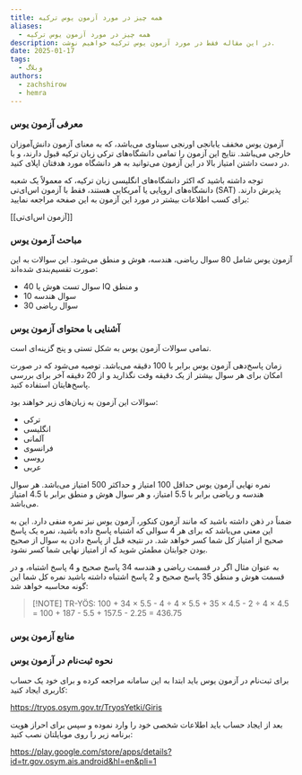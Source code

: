 ```yaml
---
title: همه چیز در مورد آزمون یوس ترکیه
aliases:
  - همه چیز در مورد آزمون یوس ترکیه
description: در این مقاله فقط در مورد آزمون یوس ترکیه خواهیم نوشت.
date: 2025-01-17
tags:
  - وبلاگ
authors:
  - zachshirow
  - hemra
---
```



### معرفی آزمون یوس

آزمون یوس مخفف یابانجی اورنجی سیناوی می‌باشد، که به معنای آزمون دانش‌آموزان خارجی می‌‍باشد. نتایج این آزمون را تمامی دانشگاه‌های ترکی زبان ترکیه قبول دارند، و با در دست داشتن امتیاز بالا در این آزمون می‌توانید به هر دانشگاه مورد هدفتان اپلای کنید. 

توجه داشته باشید که اکثر دانشگاه‌های انگلیسی زبان ترکیه، که معمولاً یک شعبه دانشگاه‌های اروپایی یا آمریکایی هستند، فقط با آزمون اس‌ای‌تی (SAT) پذیرش دارند. برای کسب اطلاعات بیشتر در مورد این آزمون به این صفحه مراجعه نمایید:

[[آزمون اس‌ای‌تی]]

### مباحث آزمون یوس 

آزمون یوس شامل 80 سوال ریاضی، هندسه، هوش و منطق می‌شود. این سوالات به این صورت تقسیم‌بندی شده‌اند:

- 40 سوال تست هوش یا IQ و منطق
- 10 سوال هندسه
- 30 سوال ریاضی

### آشنایی با محتوای آزمون یوس

تمامی سوالات آزمون یوس به شکل تستی و پنج گزینه‌ای است. 

زمان پاسخ‌دهی آزمون یوس برابر با 100 دقیقه می‌باشد. توصیه می‌شود که در صورت امکان برای هر سوال بیشتر از یک دقیقه وقت نگذارید و از 20 دقیقه آخر برای بررسی پاسخ‌هایتان استفاده کنید.

سوالات این آزمون به زبان‌های زیر خواهند بود:
- ترکی
- انگلیسی
- آلمانی
- فرانسوی
- روسی
- عربی

نمره نهایی آزمون یوس حداقل 100 امتیاز و حداکثر 500 امتیاز می‌باشد. هر سوال هندسه و ریاضی برابر با 5.5 امتیاز، و هر سوال هوش و منطق برابر با 4.5 امتیاز می‌باشد.

ضمناً در ذهن داشته باشید که مانند آزمون کنکور، آزمون یوس نیز نمره منفی دارد. این به این معنی می‌باشد که برای هر 4 سوالی که اشتباه پاسخ داده باشید، نمره یک پاسخ صحیح از امتیاز کل شما کسر خواهد شد. در نتیجه قبل از پاسخ دادن به سوال از صحیح بودن جوابتان مطمئن شوید که از امتیاز نهایی شما کسر نشود.

به عنوان مثال اگر در قسمت ریاضی و هندسه 34 پاسخ صحیح و 4 پاسخ اشتباه، و در قسمت هوش و منطق 35 پاسخ صحیح و 2 پاسخ اشتباه داشته باشید نمره کل شما این گونه محاسبه خواهد شد:

> [!NOTE] TR-YÖS:
> 100 + 34 × 5.5 - 4 ÷ 4 × 5.5 + 35 × 4.5 - 2 ÷ 4 × 4.5 = 100 + 187 - 5.5 + 157.5 - 2.25 = 436.75


### منابع آزمون یوس






### نحوه ثبت‌نام در آزمون یوس

برای ثبت‌نام در آزمون یوس باید ابتدا به این سامانه مراجعه کرده و برای خود یک حساب کاربری ایجاد کنید:

https://tryos.osym.gov.tr/TryosYetki/Giris

بعد از ایجاد حساب باید اطلاعات شخصی خود را وارد نموده و سپس برای احراز هویت برنامه زیر را روی موبایلتان نصب کنید:

https://play.google.com/store/apps/details?id=tr.gov.osym.ais.android&hl=en&pli=1

